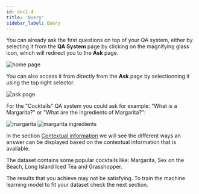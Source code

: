 ```yaml
---
id: doc1.4
title: 'Query'
sidebar_label: Query
---
```



You can already ask the first questions on top of your QA system, either by selecting it from the **QA System** page by clicking on the magnifying glass icon, which will redirect you to the **Ask** page.

<Image src='/img/newUI/cocktails/qa-system-page-cocktails.png' alt='home page'/>

You can also access it from directly from the **Ask** page by selectionning it using the top right selector.

<Image src='/img/newUI/cocktails/select-qasystem-ask.png' alt='ask page'/>

For the "Cocktails" QA system you could ask for example: "What is a Margarita?" or "What are the ingredients of Margarita?":


<Tabs>
  <TabItem value='q1' label='Question 1' default>
    <Image src='/img/newUI/cocktails/margarita.png' alt='margarita'/>
  </TabItem>

  <TabItem value="q2" label="Question 2">
    <Image src='/img/newUI/cocktails/margarita-ingredients.png' alt='margarita ingredients'/>
  </TabItem>
</Tabs>

In the section [Contextual information](doc1.6) we will see the different ways an answer can be displayed based on the contextual information that is available.

The dataset contains some popular cocktails like: Margarita, Sex on the Beach, Long Island Iced Tea and Grasshopper.

The results that you achieve may not be satisfying. To train the machine learning model to fit your dataset check the next section.
